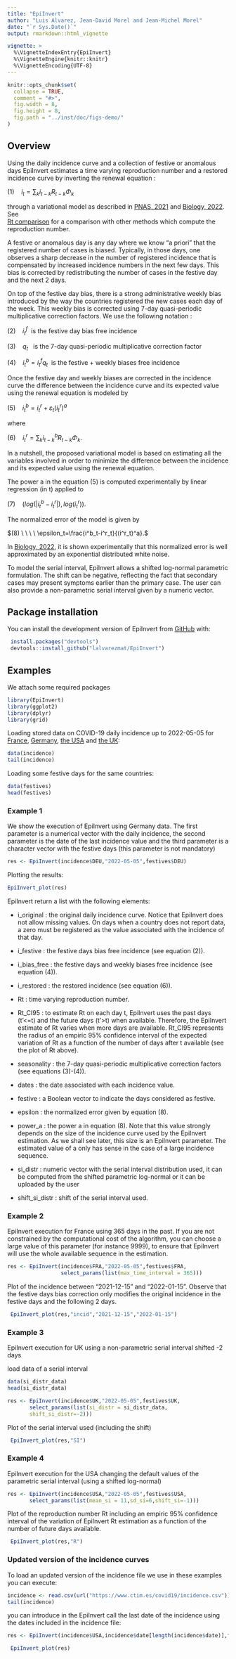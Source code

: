 ```yaml
---
title: "EpiInvert"
author: "Luis Alvarez, Jean-David Morel and Jean-Michel Morel"
date: "`r Sys.Date()`"
output: rmarkdown::html_vignette

vignette: >
  %\VignetteIndexEntry{EpiInvert}
  %\VignetteEngine{knitr::knitr}
  %\VignetteEncoding{UTF-8}
---
```

  
  
```r

knitr::opts_chunk$set(
  collapse = TRUE,
  comment = "#>", 
  fig.width = 8, 
  fig.height = 8, 
  fig.path = "../inst/doc/figs-demo/"
)

```

## Overview

Using the daily incidence curve and a collection of festive or anomalous days 
EpiInvert estimates a time varying reproduction number and a restored 
incidence curve by inverting the renewal equation : 

$(1) \ \ \ \ i_t=\sum_k i_{t-k}R_{t-k}\Phi_k$

through a variational model as described in 
<a href="https://www.pnas.org/doi/10.1073/pnas.2105112118" target="_blank">PNAS, 2021</a>
 and 
 <a href="https://www.mdpi.com/2079-7737/11/4/540" target="_blank">Biology, 2022</a>. 
 See  
 <a href="https://ctim.ulpgc.es/covid19/RtComparison.html" target="_blank">Rt comparison</a>
 for a comparison with other methods which compute the reproduction number. 
 
 

A festive or anomalous day is any day where we know "a priori" 
that the registered number of cases is biased. Typically, in those days, 
one observes a sharp decrease in the number of registered incidence that is 
compensated by increased incidence numbers in the next few days. This bias is corrected
by redistributing the number of cases in the festive day and the next 2 days. 

On top of the festive day bias, there is a strong administrative weekly bias 
introduced by the way the countries registered the new cases each day of the week. 
This weekly bias is corrected using 7-day quasi-periodic multiplicative correction
factors. We use the following notation : 

$(2) \ \ \ \ i^f_t \ \ \text{is the festive day bias free incidence}$

$(3) \ \ \ \ q_t \ \ \text{ is the 7-day quasi-periodic multiplicative correction factor}$

$(4) \ \ \ \ i^b_t=i^f_tq_t \ \ \text{is the festive + weekly biases free incidence}$

Once the festive day and weekly biases are corrected in the incidence curve 
the difference between the incidence curve and its expected value using 
the renewal equation is modeled  by

$(5) \ \ \ \ i^b_{t}=i^r_t+\varepsilon_{t}(i_{t}^r)^a$

where 

$(6) \ \ \ \ i^r_t=\sum_k i^b_{t-k}R_{t-k}\Phi_k.$

In a nutshell, the proposed variational model is 
based on estimating all the variables involved in order to minimize the 
difference between the incidence and its expected value using the renewal equation. 


The power a in the equation (5)  is computed experimentally  by linear 
regression (in t) applied to
 

$(7) \ \ \ \ (log(|i^b_{t}-i^r_t|),log(i^r_t)).$

The normalized error of the model is given by 

$(8) \ \ \ \ \epsilon_t=\frac{i^b_t-i^r_t}{(i^r_t)^a}.$

In <a href="https://www.mdpi.com/2079-7737/11/4/540" target="_blank">Biology, 2022</a>, it is shown 
experimentally that this normalized error is well approximated by an 
exponential distributed white noise. 

To model the serial interval, EpiInvert allows a shifted log-normal parametric 
formulation. The shift can be negative, reflecting the fact 
that secondary cases may present symptoms earlier than the primary case. The 
user can also provide a non-parametric serial interval given by a numeric vector. 

## Package installation

You can install the development version of EpiInvert from 
<a href="https://github.com/" target="_blank">GitHub</a> with:

```r
 install.packages("devtools")
 devtools::install_github("lalvarezmat/EpiInvert")
```

## Examples
We attach some required packages
```r
library(EpiInvert)
library(ggplot2)
library(dplyr)
library(grid)
```  

Loading stored data on COVID-19 daily incidence up to 2022-05-05 for 
<a href="https://www.santepubliquefrance.fr/dossiers/coronavirus-covid-19/coronavirus-chiffres-cles-et-evolution-de-la-covid-19-en-france-et-dans-le-monde">France</a>, 
<a href="https://experience.arcgis.com/experience/478220a4c454480e823b17327b2bf1d4">Germany</a>, 
<a href="https://ourworldindata.org/coronavirus-source-data">the USA</a> and 
<a href="https://ourworldindata.org/coronavirus-source-data">the UK</a>:

```r
data(incidence)
tail(incidence)
```

Loading some festive days for the same countries: 
```r
data(festives)
head(festives)
```


### Example 1
We show the execution of EpiInvert using Germany data. The first parameter is a numerical vector 
with the daily incidence, the second parameter is the date of the last incidence 
value and the third parameter is a character vector with the festive days (this
parameter is not mandatory)
```r
res <- EpiInvert(incidence$DEU,"2022-05-05",festives$DEU)
```

Plotting the results: 
```r
EpiInvert_plot(res)

```

EpiInvert return a list with the following elements: 

* i_original : the original daily incidence curve. Notice that EpiInvert does not 
allow missing values. On days when a country does not report data, a zero must
be registered as the value associated with the incidence of that day.

* i_festive : the festive days bias free incidence (see equation (2)).

* i_bias_free : the festive days and weekly biases free incidence (see equation (4)).

* i_restored : the restored incidence (see equation (6)).

* Rt : time varying reproduction number. 

* Rt_CI95 : to estimate Rt on each day t, EpiInvert uses the past days (t'<=t) and the future 
days (t'>t) when available. Therefore, the EpiInvert estimate of Rt varies when 
more days are available. Rt_CI95 represents the radius of an empiric  95% 
confidence interval of the expected variation of Rt as a function of the number 
of days after t available (see the plot of Rt above).

* seasonality : the 7-day quasi-periodic multiplicative correction factors 
(see equations (3)-(4)).

* dates : the date associated with each incidence value. 

* festive : a Boolean vector to indicate the days considered as festive. 

* epsilon : the normalized error given by equation (8). 

* power_a : the power a in equation (8). Note that this value strongly depends on the size of the incidence curve used by the EpiInvert estimation. As we shall see later, this size is an EpiInvert parameter. The estimated value of a only has sense in the case of a large incidence sequence. 

* si_distr : numeric vector with the serial interval distribution used, it can be 
computed from the shifted parametric log-normal or it can be uploaded by the 
user 

* shift_si_distr : shift of the serial interval used. 

### Example 2

EpiInvert execution for France using 365 days in the past. If you are not 
constrained by the computational cost of the algorithm, you can choose a large 
value of this parameter (for instance 9999), to ensure that EpiInvert will use
the whole available sequence in the estimation. 

```r
res <- EpiInvert(incidence$FRA,"2022-05-05",festives$FRA,
                 select_params(list(max_time_interval = 365)))
```

Plot of the incidence between "2021-12-15" and "2022-01-15". Observe that 
the festive days bias correction only modifies the original incidence in the 
festive days and the following 2 days. 

```r
 EpiInvert_plot(res,"incid","2021-12-15","2022-01-15")

```

### Example 3

EpiInvert execution for UK using a non-parametric serial interval shifted -2 days

load data of a serial interval

```r
data(si_distr_data)
head(si_distr_data)
```

```r
res <- EpiInvert(incidence$UK,"2022-05-05",festives$UK,
       select_params(list(si_distr = si_distr_data,
       shift_si_distr=-2)))
```


Plot of the serial interval used (including the shift)

```r
 EpiInvert_plot(res,"SI")

```

### Example 4

EpiInvert execution for the USA changing the default values of the parametric
serial interval (using a shifted log-normal) 


```r
res <- EpiInvert(incidence$USA,"2022-05-05",festives$USA,
       select_params(list(mean_si = 11,sd_si=6,shift_si=-1)))
```

Plot of the reproduction number Rt including an empiric 95\% confidence 
interval of the variation of EpiInvert Rt estimation as a function of 
the number of future days available.


```r
 EpiInvert_plot(res,"R")

```


### Updated version of the incidence curves
To load an updated version of the incidence file we use in these examples you can 
execute:  

```r
incidence <- read.csv(url("https://www.ctim.es/covid19/incidence.csv"))
tail(incidence)
```

you can introduce in the EpiInvert call the last date of the incidence using 
the dates included in the incidence file: 

```r
res <- EpiInvert(incidence$USA,incidence$date[length(incidence$date)],festives$USA)
```

```r
 EpiInvert_plot(res)

```




